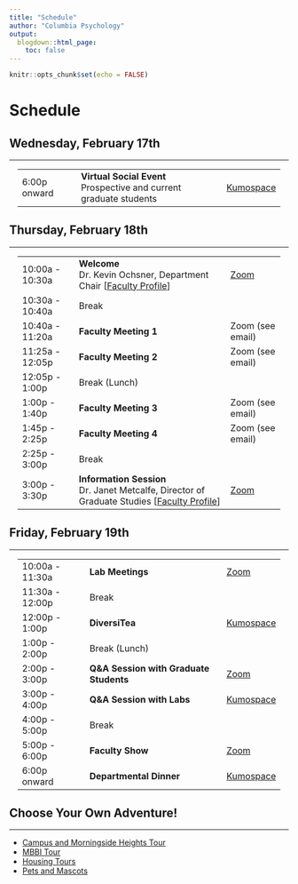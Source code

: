 ```yaml
---
title: "Schedule"
author: "Columbia Psychology"
output:
  blogdown::html_page:
    toc: false
---
```


```r
knitr::opts_chunk$set(echo = FALSE)
```

# Schedule

## Wednesday, February 17th

---

<div class="row" style="padding-left: 15px; padding-right: 15px;">
<table class="table table-striped">
<tr><td>6:00p onward</td><td><b>Virtual Social Event</b><br>Prospective and current graduate students</td><td><a href="https://www.kumospace.com/cupsychgradmixer" target="_blank">Kumospace</a></td></tr>
</table>
</div>

## Thursday, February 18th

---

<div class="row" style="padding-left: 15px; padding-right: 15px;">
<table class="table table-striped">
<tr><td>10:00a - 10:30a</td><td><b>Welcome</b><br>Dr. Kevin Ochsner, Department Chair [<a href="https://psychology.columbia.edu/content/kevin-ochsner" target="_blank">Faculty Profile</a>]</td><td><a href="https://columbiauniversity.zoom.us/j/91757475604?pwd=QXNyd3RoSHJOb2JxbFpmaEhZN21UUT09" target="_blank">Zoom</a></td></tr>
<tr><td>10:30a - 10:40a</td><td>Break</td><td></td></tr>
<tr><td>10:40a - 11:20a</td><td><b>Faculty Meeting 1</b></td><td>Zoom (see email)</td></tr>
<tr><td>11:25a - 12:05p</td><td><b>Faculty Meeting 2</b></td><td>Zoom (see email)</td></tr>
<tr><td>12:05p - 1:00p</td><td>Break (Lunch)</td><td></td></tr>
<tr><td>1:00p - 1:40p</td><td><b>Faculty Meeting 3</b></td><td>Zoom (see email)</td></tr>
<tr><td>1:45p - 2:25p</td><td><b>Faculty Meeting 4</b></td><td>Zoom (see email)</td></tr>
<tr><td>2:25p - 3:00p</td><td>Break</td><td></td></tr>
<tr><td>3:00p - 3:30p</td><td><b>Information Session</b><br>Dr. Janet Metcalfe, Director of Graduate Studies [<a href="https://psychology.columbia.edu/content/janet-metcalfe" target="_blank">Faculty Profile</a>]</td><td><a href="https://columbiauniversity.zoom.us/j/99823210393?pwd=Q2FoQUxhcUxOazFPUC95aWlnWHdRdz09" target="_blank">Zoom</a></td></tr>
</table>
</div>

## Friday, February 19th

---

<div class="row" style="padding-left: 15px; padding-right: 15px;">
<table class="table table-striped">
<tr><td>10:00a - 11:30a</td><td><b>Lab Meetings</b></td><td><a href="https://columbiauniversity.zoom.us/j/99823210393?pwd=Q2FoQUxhcUxOazFPUC95aWlnWHdRdz09" target="_blank">Zoom</a></td></tr>
<tr><td>11:30a - 12:00p</td><td>Break</td><td></td></tr>
<tr><td>12:00p - 1:00p</td><td><b>DiversiTea</b></td><td><a href="https://www.kumospace.com/cupsychgradmixer" target="_blank">Kumospace</a></td></tr>
<tr><td>1:00p - 2:00p</td><td>Break (Lunch)</td><td></td></tr>
<tr><td>2:00p - 3:00p</td><td><b>Q&A Session with Graduate Students</b></td><td><a href="https://columbiauniversity.zoom.us/j/99823210393?pwd=Q2FoQUxhcUxOazFPUC95aWlnWHdRdz09" target="_blank">Zoom</a></td></tr>
<tr><td>3:00p - 4:00p</td><td><b>Q&A Session with Labs</b></td><td><a href="https://www.kumospace.com/cupsychsocial" target="_blank">Kumospace</a></td></tr>
<tr><td>4:00p - 5:00p</td><td>Break</td><td></td></tr>
<tr><td>5:00p - 6:00p</td><td><b>Faculty Show</b></td><td><a href="https://columbiauniversity.zoom.us/j/99823210393?pwd=Q2FoQUxhcUxOazFPUC95aWlnWHdRdz09" target="_blank">Zoom</a></td></tr>
<tr><td>6:00p onward</td><td><b>Departmental Dinner</b></td><td><a href="https://www.kumospace.com/cupsychsocial" target="_blank">Kumospace</a></td></tr>
</table>
</div>

## Choose Your Own Adventure!

---

- [Campus and Morningside Heights Tour](/tour#campus-and-morningside-heights)
- [MBBI Tour](/tour#mbbi)
- [Housing Tours](/tour#housing)
- [Pets and Mascots](/pets)